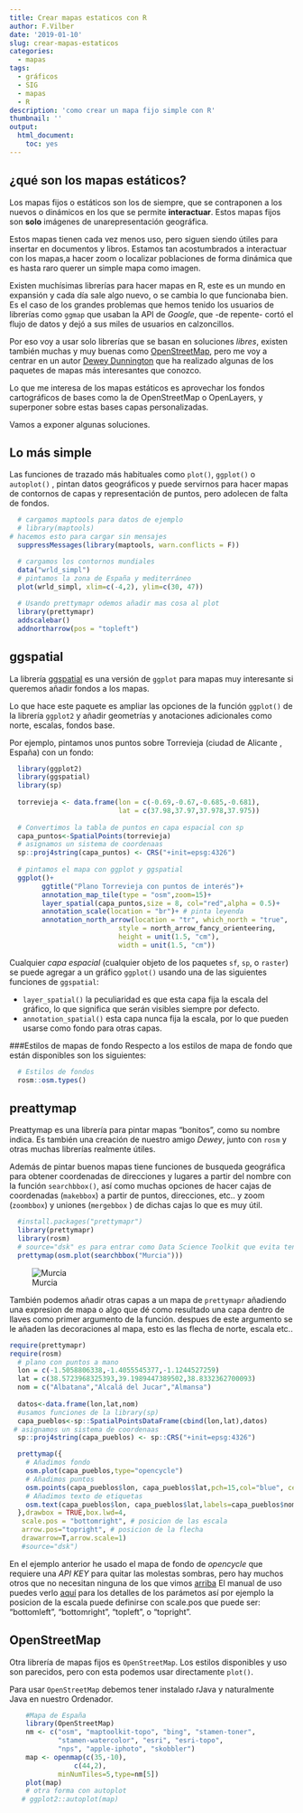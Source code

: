 ```yaml
---
title: Crear mapas estaticos con R
author: F.Vilber
date: '2019-01-10'
slug: crear-mapas-estaticos
categories:
  - mapas
tags:
  - gráficos
  - SIG
  - mapas
  - R
description: 'como crear un mapa fijo simple con R'
thumbnail: ''
output: 
  html_document: 
    toc: yes
---
```


## ¿qué son los mapas estáticos?
Los mapas fijos o estáticos son los de siempre, que se contraponen a los nuevos o dinámicos en los que se permite **interactuar**. Estos mapas fijos son **solo** imágenes de unarepresentación geográfica.

Estos mapas tienen cada vez menos uso, pero siguen siendo útiles para insertar en documentos y libros. Estamos tan acostumbrados a interactuar con los mapas,a hacer zoom o localizar poblaciones de forma dinámica que es hasta raro querer un simple mapa como imagen.

Existen muchísimas librerías para hacer mapas en R, este es un mundo en expansión y cada día sale algo nuevo, o se cambia lo que funcionaba bien. Es el caso de los grandes problemas que hemos tenido los usuarios de librerías como `ggmap` que usaban la API de *Google*, que -de repente- cortó el flujo de datos y dejó a sus miles de usuarios en calzoncillos.

Por eso voy a usar solo librerías que se basan en soluciones *libres*, existen también muchas y muy buenas como [OpenStreetMap](https://wiki.openstreetmap.org), pero me voy a centrar en un autor [Dewey Dunnington](https://github.com/paleolimbot) que ha realizado algunas de los paquetes de mapas más interesantes que conozco.

Lo que me interesa de los mapas estáticos es aprovechar los fondos cartográficos de bases como la de OpenStreetMap o OpenLayers, y superponer sobre estas bases capas personalizadas.

Vamos a exponer algunas soluciones.

## Lo más simple 
Las funciones de trazado más habituales como `plot()`, `ggplot()` o `autoplot()` , pintan datos geográficos y puede servirnos para hacer mapas de contornos de capas y representación de puntos, pero adolecen de falta de fondos.  


```r
  # cargamos maptools para datos de ejemplo
  # library(maptools)
# hacemos esto para cargar sin mensajes
  suppressMessages(library(maptools, warn.conflicts = F))

  # cargamos los contornos mundiales
  data("wrld_simpl")
  # pintamos la zona de España y mediterráneo
  plot(wrld_simpl, xlim=c(-4,2), ylim=c(30, 47))
  
  # Usando prettymapr odemos añadir mas cosa al plot
  library(prettymapr)
  addscalebar()
  addnortharrow(pos = "topleft")
```

## ggspatial

La librería [ggspatial](https://github.com/paleolimbot/ggspatial) es una versión de `ggplot` para mapas muy interesante si queremos añadir fondos a los mapas. 

Lo que hace este paquete es ampliar las opciones de la función `ggplot()` de la librería `ggplot2` y añadir geometrías y anotaciones adicionales como norte, escalas, fondos base. 

Por ejemplo, pintamos unos puntos sobre Torrevieja (ciudad de Alicante , España) con un fondo:

```r
  library(ggplot2)
  library(ggspatial)
  library(sp)
  
  torrevieja <- data.frame(lon = c(-0.69,-0.67,-0.685,-0.681),
                           lat = c(37.98,37.97,37.978,37.975))
  
  # Convertimos la tabla de puntos en capa espacial con sp
  capa_puntos<-SpatialPoints(torrevieja)
  # asignamos un sistema de coordenaas
  sp::proj4string(capa_puntos) <- CRS("+init=epsg:4326") 
  
  # pintamos el mapa con ggplot y ggspatial
  ggplot()+
        ggtitle("Plano Torrevieja con puntos de interés")+
        annotation_map_tile(type = "osm",zoom=15)+ 
        layer_spatial(capa_puntos,size = 8, col="red",alpha = 0.5)+
        annotation_scale(location = "br")+ # pinta leyenda 
        annotation_north_arrow(location = "tr", which_north = "true",
                           style = north_arrow_fancy_orienteering, 
                           height = unit(1.5, "cm"),
                           width = unit(1.5, "cm"))
```

Cualquier *capa espacial* (cualquier objeto de los paquetes `sf`, `sp`, o `raster`) se puede agregar a un gráfico `ggplot()` usando una de las siguientes funciones de `ggspatial`:

  * `layer_spatial()` la peculiaridad es que esta capa fija la escala del gráfico, lo que significa que serán visibles siempre por defecto.
  * `annotation_spatial()` esta capa nunca fija la escala, por lo que pueden usarse como fondo para otras capas.

###Estilos de mapas de fondo
Respecto a los estilos de mapa de fondo que están disponibles son los siguientes:

```r
  # Estilos de fondos
  rosm::osm.types()
```

## preattymap
Preattymap es una librería para pintar mapas "bonitos", como su nombre indica. Es también una creación de nuestro amigo *Dewey*, junto con `rosm` y otras muchas librerías realmente útiles.

Además de pintar buenos mapas tiene funciones de busqueda geográfica para obtener coordenadas de direcciones y lugares a partir del nombre con la función `searchbbox()`, así como muchas opciones de hacer cajas de coordenadas (`makebbox`) a partir de puntos, direcciones, etc.. y zoom (`zoombbox`) y uniones (`mergebbox` ) de dichas cajas lo que es muy útil. 

```r
  #install.packages("prettymapr")
  library(prettymapr)
  library(rosm)
  # source="dsk" es para entrar como Data Science Toolkit que evita tener que darse de alta en las APIs
  prettymap(osm.plot(searchbbox("Murcia")))

```

![Murcia](/post/2019-01-10-crear-mapas-estaticos_files/pretty_1-1.png)

También podemos añadir otras capas a un mapa de `prettymapr` añadiendo una expresion de mapa o algo que dé como resultado una capa dentro de llaves como primer argumento de la función. despues de este argumento se le añaden las decoraciones al mapa, esto es las flecha de norte, escala etc..

```r
require(prettymapr)
require(rosm)
  # plano con puntos a mano
  lon = c(-1.5058806338,-1.4055545377,-1.1244527259)
  lat = c(38.5723968325393,39.1989447389502,38.8332362700093)
  nom = c("Albatana","Alcalá del Jucar","Almansa")
  
  datos<-data.frame(lon,lat,nom)
  #usamos funciones de la library(sp)
  capa_pueblos<-sp::SpatialPointsDataFrame(cbind(lon,lat),datos)
 # asignamos un sistema de coordenaas
  sp::proj4string(capa_pueblos) <- sp::CRS("+init=epsg:4326") 

  prettymap({
    # Añadimos fondo
    osm.plot(capa_pueblos,type="opencycle")
    # Añadimos puntos
    osm.points(capa_pueblos$lon, capa_pueblos$lat,pch=15,col="blue", cex=3)
    # Añadimos texto de etiquetas
    osm.text(capa_pueblos$lon, capa_pueblos$lat,labels=capa_pueblos$nom,adj=c(-0.3, 0.5), cex=1.2,col="blue")
  },drawbox = TRUE,box.lwd=4,
   scale.pos = "bottomright", # posicion de las escala
   arrow.pos="topright", # posicion de la flecha
   drawarrow=T,arrow.scale=1)
   #source="dsk")
```
En el ejemplo anterior he usado el mapa de fondo de *opencycle* que requiere una *API KEY* para quitar las molestas sombras, pero hay muchos otros que no necesitan ninguna de los que vimos [arriba](#Estilos de mapas de fondo)
El manual de uso puedes verlo [aquí](https://cran.r-project.org/web/packages/prettymapr/prettymapr.pdf) para los detalles de los parámetos así por ejemplo la posicion de la escala puede definirse con scale.pos que puede ser: "bottomleft", "bottomright", "topleft", o
"topright".

## OpenStreetMap

Otra librería de mapas fijos es `OpenStreetMap`.
Los estilos disponibles y uso son parecidos, pero con esta podemos usar directamente `plot()`.

Para usar `OpenStreetMap` debemos tener instalado rJava y naturalmente Java en nuestro Ordenador.

```r
    #Mapa de España
    library(OpenStreetMap)
    nm <- c("osm", "maptoolkit-topo", "bing", "stamen-toner", 
    		"stamen-watercolor", "esri", "esri-topo", 
    		"nps", "apple-iphoto", "skobbler")
    map <- openmap(c(35,-10),
    			c(44,2),
    		minNumTiles=5,type=nm[5])
    plot(map)
    # otra forma con autoplot
   # ggplot2::autoplot(map)
```


